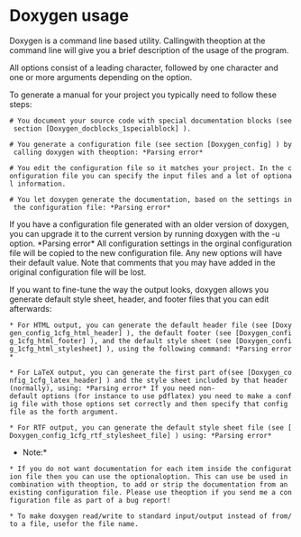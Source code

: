 = Doxygen usage =

Doxygen is a command line based utility. Calling{{{doxygen}}}with the{{{--help}}}option at the command line will give you a brief description of the usage of the program.

All options consist of a leading character{{{-}}}, followed by one character and one or more arguments depending on the option.

To generate a manual for your project you typically need to follow these steps:
 # You document your source code with special documentation blocks (see section [Doxygen_docblocks_1specialblock] ).

 # You generate a configuration file (see section [Doxygen_config] ) by calling doxygen with the{{{-g}}}option: *Parsing error* 

 # You edit the configuration file so it matches your project. In the configuration file you can specify the input files and a lot of optional information.

 # You let doxygen generate the documentation, based on the settings in the configuration file: *Parsing error* 

If you have a configuration file generated with an older version of doxygen, you can upgrade it to the current version by running doxygen with the -u option. *Parsing error* All configuration settings in the orginal configuration file will be copied to the new configuration file. Any new options will have their default value. Note that comments that you may have added in the original configuration file will be lost.

If you want to fine-tune the way the output looks, doxygen allows you generate default style sheet, header, and footer files that you can edit afterwards:
 * For HTML output, you can generate the default header file (see [Doxygen_config_1cfg_html_header] ), the default footer (see [Doxygen_config_1cfg_html_footer] ), and the default style sheet (see [Doxygen_config_1cfg_html_stylesheet] ), using the following command: *Parsing error* 

 * For LaTeX output, you can generate the first part of{{{refman.tex}}}(see [Doxygen_config_1cfg_latex_header] ) and the style sheet included by that header (normally{{{doxygen.sty}}}), using: *Parsing error* If you need non-default options (for instance to use pdflatex) you need to make a config file with those options set correctly and then specify that config file as the forth argument.

 * For RTF output, you can generate the default style sheet file (see [Doxygen_config_1cfg_rtf_stylesheet_file] ) using: *Parsing error* 

*Note:*

 * If you do not want documentation for each item inside the configuration file then you can use the optional{{{-s}}}option. This can use be used in combination with the{{{-u}}}option, to add or strip the documentation from an existing configuration file. Please use the{{{-s}}}option if you send me a configuration file as part of a bug report!

 * To make doxygen read/write to standard input/output instead of from/to a file, use{{{-}}}for the file name.

